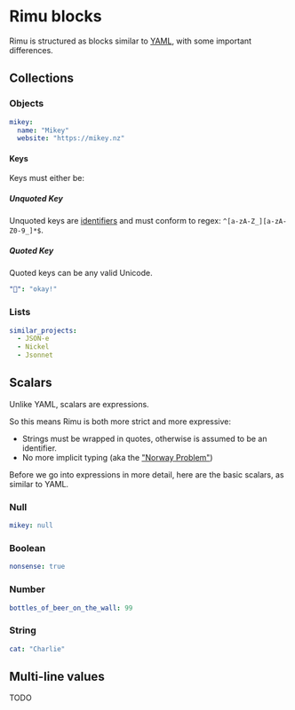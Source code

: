 # Rimu blocks

Rimu is structured as blocks similar to [YAML](https://yaml.org/), with some important differences.

## Collections

### Objects

```yaml
mikey:
  name: "Mikey"
  website: "https://mikey.nz"
```

#### Keys

Keys must either be:

##### Unquoted Key

Unquoted keys are [identifiers](./expressions#Identifiers) and must conform to regex: `^[a-zA-Z_][a-zA-Z0-9_]*$`.

##### Quoted Key

Quoted keys can be any valid Unicode.

```yaml
"🙆": "okay!"
```

### Lists

```yaml
similar_projects:
  - JSON-e
  - Nickel
  - Jsonnet
```

## Scalars

Unlike YAML, scalars are expressions.

So this means Rimu is both more strict and more expressive:

- Strings must be wrapped in quotes, otherwise is assumed to be an identifier.
- No more implicit typing (aka the ["Norway Problem"](https://hitchdev.com/strictyaml/why/implicit-typing-removed/))

Before we go into expressions in more detail, here are the basic scalars, as similar to YAML.

### Null

```yaml
mikey: null
```

### Boolean

```yaml
nonsense: true
```

### Number

```yaml
bottles_of_beer_on_the_wall: 99
```

### String

```yaml
cat: "Charlie"
```

## Multi-line values

TODO
